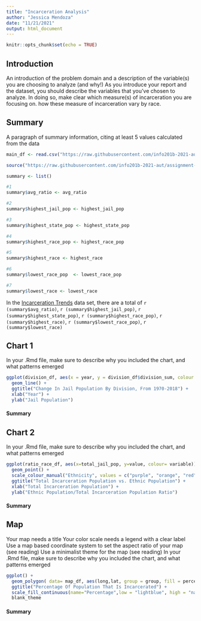 ```yaml
---
title: "Incarceration Analysis"
author: "Jessica Mendoza"
date: "11/21/2021"
output: html_document
---
```


```r
knitr::opts_chunk$set(echo = TRUE)
```

## Introduction
An introduction of the problem domain and a description of the variable(s) you are choosing to analyze (and why!)
As you introduce your report and the dataset, you should describe the variables that you've chosen to analyze. In doing so, make clear which measure(s) of incarceration you are focusing on. 
how these measure of incarceration vary by race. 


## Summary 
A paragraph of summary information, citing at least 5 values calculated from the data
```r
main_df <- read.csv("https://raw.githubusercontent.com/info201b-2021-aut/assignment-3---incarceration-jessica5m/main/incarceration_trends.csv?token=AV5FGDTEUGNMWUEREF7FRQTBUFQAO")

source("https://raw.githubusercontent.com/info201b-2021-aut/assignment-3---incarceration-jessica5m/main/analysis.R?token=AV5FGDVTLHVKBDQGSHIKCATBURMVY")

summary <- list()

#1
summary$avg_ratio <- avg_ratio

#2
summary$highest_jail_pop <- highest_jail_pop

#3 
summary$highest_state_pop <- highest_state_pop

#4
summary$highest_race_pop <- highest_race_pop

#5
summary$highest_race <- highest_race

#6
summary$lowest_race_pop  <- lowest_race_pop

#7
summary$lowest_race <- lowest_race

```

In the [Incarceration Trends](http://trends.vera.org/incarceration-rates?data=pretrial) data set, there are a total of `r (summary$avg_ratio)`, `r (summary$highest_jail_pop)`, `r (summary$highest_state_pop)`,  `r (summary$highest_race_pop)`, `r (summary$highest_race)`, `r (summary$lowest_race_pop)`, `r (summary$lowest_race)`

## Chart 1
In your .Rmd file, make sure to describe why you included the chart, and what patterns emerged

```r
ggplot(division_df, aes(x = year, y = division_df$division_sum, colour = division, group = division)) +
  geom_line() +
  ggtitle("Change In Jail Population By Division, From 1970-2018") +
  xlab("Year") +
  ylab("Jail Population")
```

#### Summary

## Chart 2
In your .Rmd file, make sure to describe why you included the chart, and what patterns emerged

```r
ggplot(ratio_race_df, aes(x=total_jail_pop, y=value, colour= variable)) + 
  geom_point() +
  scale_colour_manual("Ethnicity", values = c("purple", "orange", "red", "dark green", "navyblue", "pink"), labels = c("Asian American/Pacific Islander", "Latinx American", "African American", "Native American", "Caucasian", "Other")) +
  ggtitle("Total Incarceration Population vs. Ethnic Population") +
  xlab("Total Incarceration Population") +
  ylab("Ethnic Population/Total Incarceration Population Ratio")
```

#### Summary

## Map

Your map needs a title
Your color scale needs a legend with a clear label
Use a map based coordinate system to set the aspect ratio of your map (see reading)
Use a minimalist theme for the map (see reading)
In your .Rmd file, make sure to describe why you included the chart, and what patterns emerged

```r
ggplot() +
  geom_polygon( data= map_df, aes(long,lat, group = group, fill = percent_incarcerated), color="white", size = 0.5) +
  ggtitle("Percentage Of Population That Is Incarcerated") +
  scale_fill_continuous(name="Percentage",low = "lightblue", high = "navyblue") +
  blank_theme
```

#### Summary 

